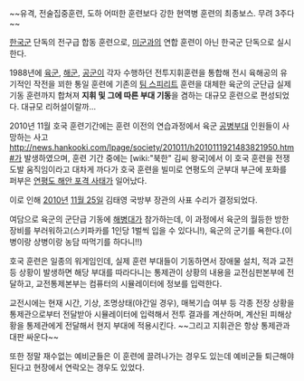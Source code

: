 ~~유격, 전술집중훈련, 도하 어떠한 훈련보다 강한 현역병 훈련의 최종보스. 무려 3주다~~

[[한국군]] 단독의 전구급 합동 훈련으로, [[미군]]과의 연합 훈련이 아닌 한국군 단독으로 실시한다.

1988년에 [[육군]], [[해군]], [[공군]]이 각자 수행하던 전투지휘훈련을 통합해 전시 육해공의 유기적인 작전을 꾀한 통일 훈련에 기존의 [[팀 스피리트]] 훈련을 대체한 육군의 군단급 실제 기동 훈련까지 합쳐져 '''지휘 및 그에 따른 부대 기동'''을 겸하는 대규모 훈련으로 편성되었다. 대규모 리허설이랄까...

2010년 11월 호국 훈련기간에는 훈련 이전의 연습과정에서 육군 [[공병]]부대 인원들이 사망하는 사고[[http://news.hankooki.com/lpage/society/201011/h2010111921483821950.htm #]]가 발생하였으며, 훈련 기간 중에는 [wiki:"북한" 김씨 왕국]에서 이 호국 훈련을 전쟁 도발 움직임이라고 대차게 까다가 호국 훈련을 빌미로 연평도의 군부대 부근에 포화를 퍼부은 [[연평도 해안 포격 사태]]가 일어났다.

이로 인해 [[2010년]] [[11월 25일]] 김태영 국방부 장관의 사표 수리가 결정되었다.

여담으로 육군의 군단급 기동에 [[해병대]]가 참가하는데, 이 과정에서 육군의 월등한 방한장비를 부러워하고(스키파카를 1인당 1벌씩 입을 수 있다니!), 육군의 군기를 욕한다.(이병이랑 상병이랑 농담 따먹기를 하다니!!)

호국 훈련은 일종의 워게임인데, 실제 훈련 부대들이 기동하면서 장애물 설치, 적과 교전 등 상황이 발생하면 해당 부대를 따라다니는 통제관이 상황의 내용을 교전심판본부에 전달하고, 교전통제본부는 컴퓨터의 시뮬레이터에 정보를 입력한다.

교전시에는 현재 시간, 기상, 조명상태(야간일 경우), 매복기습 여부 등 각종 전장 상황을 통제관으로부터 전달받아 시뮬레이터에 입력해서 전투 결과를 계산하며, 계산된 피해상황을 통제관에게 전달해서 현지 부대에 적용시킨다. ~~그리고 지휘관은 항상 통제관과 대판 싸운다~~

또한 정말 재수없는 예비군들은 이 훈련에 끌려나가는 경우도 있는데 예비군들 퇴근해야 된다고 현장에서 연락오는 경우도 있었다.
